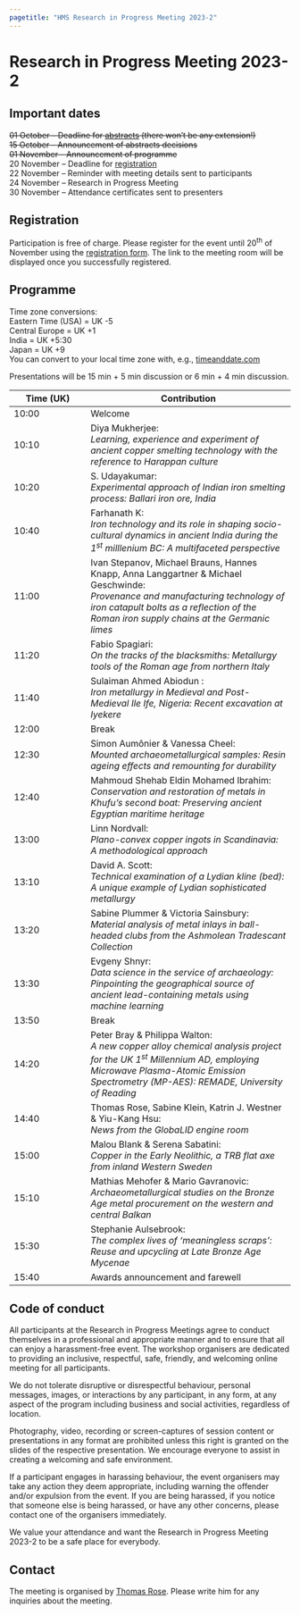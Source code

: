 ```yaml
---
pagetitle: "HMS Research in Progress Meeting 2023-2"
---
```


# Research in Progress Meeting 2023-2

::: {.callout-important icon=false} 

## Important dates
~~01 October -- Deadline for [abstracts](https://forms.gle/4WL3oqG4vHh1F7ti7) (there won't be any extension!)~~  
~~15 October -- Announcement of abstracts decisions~~  
~~01 November -- Announcement of programme~~  
20 November -- Deadline for [registration](https://forms.gle/dzQemocN3TtX6LhF7)  
22 November -- Reminder with meeting details sent to participants  
24 November -- Research in Progress Meeting  
30 November -- Attendance certificates sent to presenters

::: 

## Registration

Participation is free of charge. Please register for the event until 20^th^ of November using the [registration form](https://forms.gle/dzQemocN3TtX6LhF7). The link to the meeting room will be displayed once you successfully registered.  

## Programme

[Time zone conversions:  
Eastern Time (USA) = UK -5  
Central Europe = UK +1  
India = UK +5:30  
Japan = UK +9  
You can convert to your local time zone with, e.g., [timeanddate.com](https://www.timeanddate.com/worldclock/converter.html?iso=20231124T100000&p1=136)]{.aside}

Presentations will be 15 min + 5 min discussion or 6 min + 4 min discussion. 

| Time (UK) | Contribution |
|------|----------------|
|10:00 | Welcome |
|10:10 | Diya Mukherjee: <br> *Learning, experience and experiment of ancient copper smelting technology with the reference to Harappan culture*|
|10:20 | S. Udayakumar: <br> *Experimental approach of Indian iron smelting process: Ballari iron ore, India*|
|10:40 | Farhanath K: <br> *Iron technology and its role in shaping socio-cultural dynamics in ancient India during the 1^st^ milllenium BC: A multifaceted perspective*|
|11:00 | Ivan Stepanov, Michael Brauns, Hannes Knapp, Anna Langgartner & Michael Geschwinde: <br> *Provenance and manufacturing technology of iron catapult bolts as a reflection of the Roman iron supply chains at the Germanic limes*|
|11:20 | Fabio Spagiari: <br> *On the tracks of the blacksmiths: Metallurgy tools of the Roman age from northern Italy*|
|11:40 | Sulaiman Ahmed Abiodun : <br> *Iron metallurgy in Medieval and Post-Medieval Ile Ife, Nigeria: Recent excavation at Iyekere *|
|12:00 | Break |
|12:30 | Simon Aumônier & Vanessa Cheel: <br> *Mounted archaeometallurgical samples: Resin ageing effects and remounting for durability*|
|12:40 | Mahmoud Shehab Eldin Mohamed Ibrahim: <br> *Conservation and restoration of metals in Khufu's second boat: Preserving ancient Egyptian maritime heritage*|
|13:00 | Linn Nordvall: <br> *Plano-convex copper ingots in Scandinavia: A methodological approach*|
|13:10 | David A. Scott: <br> *Technical examination of a Lydian kline (bed): A unique example of Lydian sophisticated metallurgy*|
|13:20 | Sabine Plummer & Victoria Sainsbury: <br> *Material analysis of metal inlays in ball-headed clubs from the Ashmolean Tradescant Collection*|
|13:30 | Evgeny Shnyr: <br> *Data science in the service of archaeology: Pinpointing the geographical source of ancient lead-containing metals using machine learning*|
|13:50 | Break|
|14:20 | Peter Bray & Philippa Walton: <br> *A new copper alloy chemical analysis project for the UK 1^st^ Millennium AD, employing Microwave Plasma-Atomic Emission Spectrometry (MP-AES): REMADE, University of Reading*|
|14:40 | Thomas Rose, Sabine Klein, Katrin J. Westner & Yiu-Kang Hsu: <br> *News from the GlobaLID engine room*|
|15:00 | Malou Blank & Serena Sabatini: <br> *Copper in the Early Neolithic, a TRB flat axe from inland Western Sweden*|
|15:10 | Mathias Mehofer & Mario Gavranovic: <br> *Archaeometallurgical studies on the Bronze Age metal procurement on the western and central Balkan*|
|15:30 | Stephanie Aulsebrook: <br> *The complex lives of ‘meaningless scraps’: Reuse and upcycling at Late Bronze Age Mycenae*|
|15:40 | Awards announcement and farewell |

<!--
### Call for Papers
The Research in Progress Meeting 2023-2 of the [Historical Metallurgy Society](https://historicalmetallurgy.org/) will take place online on Friday, 24^th^ of November. It provides a forum for everyone working on topics related to ancient and historical metallurgical practices, the past use of metal objects, and related fields. We are keen to learn more about your ongoing or recently finished projects! The meeting aims to foster links between the different disciplines and geographical regions. Therefore, we particularly encourage submissions from early career researchers, contract archaeologists/conservators, and colleagues from outside Europe. There will be an HMS prize for the best student presentation. 

Abstracts (up to 200 words) can be submitted until 1^st^ of October via the [submission form](https://forms.gle/4WL3oqG4vHh1F7ti7). Please note that there won't be extensions of the submission deadline. Presentations can be either 6 min or 15 min long (with time for questions added). We encourage all presenters to take full advantage of the flexibility a virtual event provides and present their project in a way that suits them and their project best. Pre-recorded contribution are possible but the presenter must be present in the meeting to answer any questions. Presentations will be scheduled in a way that considers the different presenter’s time zones. 
-->

<!--
The programme and any updates will be announced here and circulated by mail. General enquiries can be directed to Thomas Rose (<t.rose@em.uni-frankfurt.de>).

We are looking forward to seeing you in November! 
-->

## Code of conduct
All participants at the Research in Progress Meetings agree to conduct themselves in a professional and appropriate manner and to ensure that all can enjoy a harassment-free event. The workshop organisers are dedicated to providing an inclusive, respectful, safe, friendly, and welcoming online meeting for all participants.

We do not tolerate disruptive or disrespectful behaviour, personal messages, images, or interactions by any participant, in any form, at any aspect of the program including business and social activities, regardless of location. 

Photography, video, recording or screen-captures of session content or presentations in any format are prohibited unless this right is granted on the slides of the respective presentation. We encourage everyone to assist in creating a welcoming and safe environment. 

If a participant engages in harassing behaviour, the event organisers may take any action they deem appropriate, including warning the offender and/or expulsion from the event. If you are being harassed, if you notice that someone else is being harassed, or have any other concerns, please contact one of the organisers immediately. 

We value your attendance and want the Research in Progress Meeting 2023-2 to be a safe place for everybody. 

## Contact
The meeting is organised by [Thomas Rose](mailto:t.rose@em.uni-frankfurt.de). Please write him for any inquiries about the meeting. 
